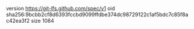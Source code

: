 version https://git-lfs.github.com/spec/v1
oid sha256:9bcbb2cf8d6393fccbd9099ffdbe374dc98729122c1af5bdc7c85f8ac42ea3f2
size 1084
